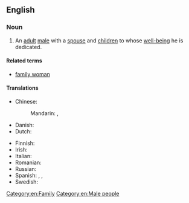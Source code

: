 ==English==

===Noun===
{{en-noun|family men}}

# An [[adult]] [[male]] with a [[spouse]] and [[children]] to whose [[well-being]] he is dedicated.

====Related terms====
* [[family woman]]

====Translations====
{{trans-top|adult male with a spouse and children to whose well-being he is dedicated}}
* Chinese:
*: Mandarin: {{t|cmn|[[忠於]][[家庭]][[的]][[男人]]}}, {{t|cmn|[[忠于]][[家庭]][[的]][[男人]]|tr=zhōngyú jiātíng de nánrén}}
* Danish: {{t|da|familiefar|c}}
* Dutch: {{t-needed|nl}}
{{trans-mid}}
* Finnish: {{t|fi|perhemies}}
* Irish: {{t|ga|fear clainne}}
* Italian: {{t|it|padre di famiglia|m}}
* Romanian: {{t+|ro|familist}}
* Russian: {{t+|ru|семьяни́н|m}}
* Spanish: {{t|es|padre de familia|m}}, {{t+|es|paterfamilias|m}}, {{t|es|hombre de familia|m}}
* Swedish: {{t|sv|familjefar|c}}
{{trans-bottom}}

[[Category:en:Family]]
[[Category:en:Male people]]